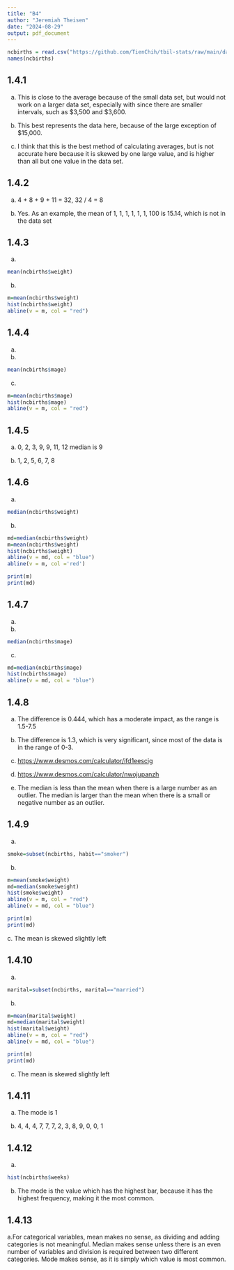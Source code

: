 ```yaml
---
title: "B4"
author: "Jeremiah Theisen"
date: "2024-08-29"
output: pdf_document
---
```


```r
ncbirths = read.csv("https://github.com/TienChih/tbil-stats/raw/main/data/ncbirths.csv")
names(ncbirths) 
```

## 1.4.1

a.  This is close to the average because of the small data set, but would not work on a larger data set, especially with since there are smaller intervals, such as \$3,500 and \$3,600.

b.  This best represents the data here, because of the large exception of \$15,000.

c.  I think that this is the best method of calculating averages, but is not accurate here because it is skewed by one large value, and is higher than all but one value in the data set.

## 1.4.2

a.  4 + 8 + 9 + 11 = 32, 32 / 4 = 8

b.  Yes. As an example, the mean of 1, 1, 1, 1, 1, 1, 100 is 15.14, which is not in the data set

## 1.4.3

a.  

```r
mean(ncbirths$weight)
```

b.  

```r
m=mean(ncbirths$weight)
hist(ncbirths$weight)
abline(v = m, col = "red")
```

## 1.4.4

a.  

b.  

```r
mean(ncbirths$mage)
```

c.  

```r
m=mean(ncbirths$mage)
hist(ncbirths$mage)
abline(v = m, col = "red")
```

## 1.4.5

a.  0, 2, 3, 9, 9, 11, 12 median is 9

b.  1, 2, 5, 6, 7, 8

## 1.4.6

a.  

```r
median(ncbirths$weight)
```

b.  

```r
md=median(ncbirths$weight) 
m=mean(ncbirths$weight)
hist(ncbirths$weight)
abline(v = md, col = "blue") 
abline(v = m, col ='red') 

print(m)
print(md)
```

## 1.4.7

a.  

b.  

```r
median(ncbirths$mage)
```

c.  

```r
md=median(ncbirths$mage)
hist(ncbirths$mage)
abline(v = md, col = "blue")
```

## 1.4.8

a.  The difference is 0.444, which has a moderate impact, as the range is 1.5-7.5

b.  The difference is 1.3, which is very significant, since most of the data is in the range of 0-3.

c.  <https://www.desmos.com/calculator/ifd1eescig>

d.  <https://www.desmos.com/calculator/nwojupanzh>

e.  The median is less than the mean when there is a large number as an outlier. The median is larger than the mean when there is a small or negative number as an outlier.

## 1.4.9

a.  

```r
smoke=subset(ncbirths, habit=="smoker")
```

b.  

```r
m=mean(smoke$weight)
md=median(smoke$weight)
hist(smoke$weight)
abline(v = m, col = "red")
abline(v = md, col = "blue")

print(m)
print(md)
```

c\. The mean is skewed slightly left

## 1.4.10

a.  

```r
marital=subset(ncbirths, marital=="married")
```

b.  

```r
m=mean(marital$weight)
md=median(marital$weight)
hist(marital$weight)
abline(v = m, col = "red")
abline(v = md, col = "blue")

print(m)
print(md)
```

c.  The mean is skewed slightly left

## 1.4.11

a.  The mode is 1

b.  4, 4, 4, 7, 7, 7, 2, 3, 8, 9, 0, 0, 1

## 1.4.12

a.  

```r
hist(ncbirths$weeks)
```

b.  The mode is the value which has the highest bar, because it has the highest frequency, making it the most common.

## 1.4.13

a.For categorical variables, mean makes no sense, as dividing and adding categories is not meaningful. Median makes sense unless there is an even number of variables and division is required between two different categories. Mode makes sense, as it is simply which value is most common.
